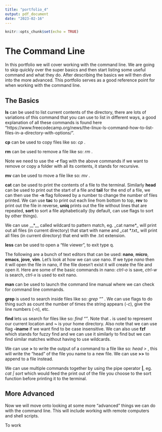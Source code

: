 ```yaml
---
title: "portfolio_4"
output: pdf_document
date: "2023-02-16"
---
```


```r
knitr::opts_chunk$set(echo = TRUE)
```

# The Command Line
In this portfolio we will cover working with the command line. We are going to skip quickly over the super basics and then start listing some useful command and what they do. After describing the basics we will then dive into the more advanced. This portfolio serves as a good reference point for when working with the command line.

## The Basics
__ls__ can be used to list current contents of the directory, there are lots of variations of this command that you can use to list in different ways, a good explanation of all these commands is found here "https://www.freecodecamp.org/news/the-linux-ls-command-how-to-list-files-in-a-directory-with-options/".

__cp__ can be used to copy files like so: _cp <path of file you want to copy> <path of where you want to copy to>_.

__rm__ can be used to remove a file like so: _rm <path of file to be removed>_.

Note we need to use the __-r__ flag with the above commands if we want to remove or copy a folder with all its contents, it stands for recursive. 

__mv__ can be used to move a file like so: _mv <path of file you want to move> <path of where you want to move it to>_.

__cat__ can be used to print the contents of a file to the terminal. Similarly __head__ can be used to print out the start of a file and __tail__ for the end of a file, we can then use the __-n__ flag followed by a number to change the number of files printed. We can use __tac__ to print out each line from bottom to top, __rev__ to print out the file in reverse, __uniq__ prints out the file without lines that are repeated, __sort__ to sort a file alphabetically (by default, can use flags to sort by other things). 

We can use __*__ called wildcard to pattern match, eg. _cat name*_ will print out all files (in current directory) that start with name and _cat *.txt_ will print all files (in current directory) that end with the .txt extension.

__less__ can be used to open a "file viewer", to exit type q.

The following are a bunch of text editors that can be used: __nano__, __micro__, __emacs__, __jove__, __vim__. Let's look at how we can use nano. If we type _nano <name of file>_ then it will open the file in nano, if the file doesn't exist it will create the file and open it. Here are some of the basic commands in nano: _ctrl-o_ is save, _ctrl-w_ is search, _ctrl-x_ is used to exit nano.

__man__ can be used to launch the command line manual where we can check for command line commands. 

__grep__ is used to search inside files like so: _grep "<string you want to find>" <path of file you want to look inside>_. We can use flags to do thing such as count the number of times the string appears (_-c_), give the line numbers (_-n_), etc. 

__find__ lets us search for files like so: _find <path of where to look> <what type of file> "<the match you are looking for>"_. Note that __.__ is used to represent our current location and __~__ is your home directory. Also note that we can use flag **-iname** if we want find to be case insensitive. We can also use __fzf__ which stands for fuzzy find and we can use it similarly to find but we can find similar matches without having to use wildcards. 

We can use __>__ to write the output of a command to a file like so: _head <file name> > <name of file where you want to write output>_, this will write the "head" of the file you name to a new file. We can use __>>__ to append to a file instead. 

We can use multiple commands together by using the pipe operator __|__, eg. _cat <name of file> | sort_ which would feed the print out of the file you choose to the sort function before printing it to the terminal. 

## More Advanced
Now we will move onto looking at some more "advanced" things we can do with the command line. This will include working with remote computers and shell scripts.

To work 







